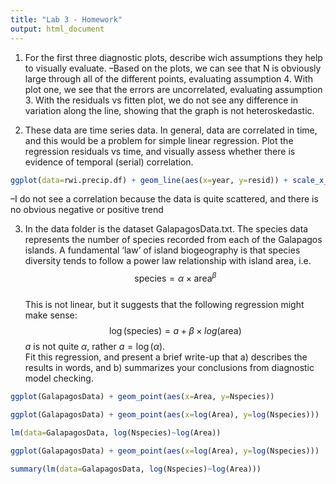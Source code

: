```yaml
---
title: "Lab 3 - Homework"
output: html_document
---
```


1. For the first three diagnostic plots, describe wich assumptions they help to visually evaluate.
--Based on the plots, we can see that N is obviously large through all of the different points, evaluating assumption 4. With plot one, we see that the errors are uncorrelated, evaluating assumption 3. With the residuals vs fitten plot, we do not see any difference in variation along the line, showing that the graph is not heteroskedastic.

2. These data are time series data.  In general, data are correlated in time, and this would be a problem for simple linear regression.  Plot the regression residuals vs time, and visually assess whether there is evidence of temporal (serial) correlation.

```r
ggplot(data=rwi.precip.df) + geom_line(aes(x=year, y=resid)) + scale_x_continuous(limits=c(1890, 2000))
```
--I do not see a correlation because the data is quite scattered, and there is no obvious negative or positive trend

3. In the data folder is the dataset GalapagosData.txt.  The species data represents the number of species recorded from each of the Galapagos islands. A fundamental 'law' of island biogeography is that species diversity tends to follow a power law relationship with island area, i.e. $$\mbox{species} = \alpha\times{\mbox{area}^\beta}$$  
This is not linear, but it suggests that the following regression might make sense: 
$$\log(\mbox{species}) = a + \beta \times log(\mbox{area})$$
$a$ is not quite $\alpha$, rather $a=\log(\alpha)$.  
Fit this regression, and present a brief write-up that a) describes the results in words, and b) summarizes your conclusions from diagnostic model checking.

```r
ggplot(GalapagosData) + geom_point(aes(x=Area, y=Nspecies))

ggplot(GalapagosData) + geom_point(aes(x=log(Area), y=log(Nspecies)))

lm(data=GalapagosData, log(Nspecies)~log(Area))

ggplot(GalapagosData) + geom_point(aes(x=log(Area), y=log(Nspecies)))

summary(lm(data=GalapagosData, log(Nspecies)~log(Area)))
```


